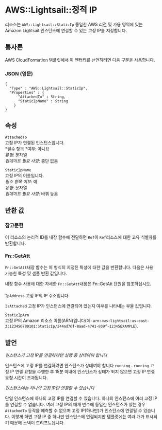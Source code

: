 # AWS::Lightsail::정적 IP

리소스는 `AWS::Lightsail::StaticIp` 동일한 AWS 리전 및 가용 영역에 있는 Amazon Lightsail 인스턴스에 연결할 수 있는 고정 IP를 지정합니다.

## 통사론

AWS CloudFormation 템플릿에서 이 엔터티를 선언하려면 다음 구문을 사용합니다.

### JSON (영문)

```
{
  "Type" : "AWS::Lightsail::StaticIp",
  "Properties" : {
      "AttachedTo" : String,
      "StaticIpName" : String
    }
}
```

## 속성

`AttachedTo`  
고정 IP가 연결된 인스턴스입니다.  
*필수 항목 *여부: 아니요  
_유형_: 문자열  
_업데이트 필요 사항_: 중단 없음

`StaticIpName`  
고정 IP의 이름입니다.  
_필수 항목 여부_: 예  
_유형_: 문자열  
_업데이트 필요 사항_: 바꿔 놓음

## 반환 값

### 참고문헌

이 리소스의 논리적 ID를 내장 함수에 전달하면 `Ref`이 `Ref`리소스에 대한 고유 식별자를 반환합니다.

### Fn::GetAtt

`Fn::GetAtt`내장 함수는 이 형식의 지정된 특성에 대한 값을 반환합니다. 다음은 사용 가능한 특성 및 샘플 반환 값입니다.

내장 함수 사용에 대한 자세한 `Fn::GetAtt`내용은 Fn::GetAtt 단원을 참조하십시오.

####

`IpAddress` 고정 IP의 IP 주소입니다.

`IsAttached` 고정 IP가 인스턴스에 연결되어 있는지 여부를 나타내는 부울 값입니다.

`StaticIpArn`  
고정 IP의 Amazon 리소스 이름(ARN)입니다(예: `arn:aws:lightsail:us-east-2:123456789101:StaticIp/244ad76f-8aad-4741-809f-12345EXAMPLE`).

## 발언

_인스턴스가 고정 IP를 연결하려면 실행 중 상태여야 합니다_

인스턴스에 고정 IP를 연결하려면 인스턴스가 상태여야 합니다 `running` . `running` 고정 IP 연결 요청을 수행한 후 15분 이내에 인스턴스가 상태가 되지 않으면 고정 IP 연결 요청 시간이 초과됩니다.

_인스턴스에는 하나의 고정 IP만 연결할 수 있습니다_

단일 인스턴스에 하나의 고정 IP를 연결할 수 있습니다. 하나의 인스턴스에 여러 고정 IP를 연결할 수 없습니다. 여러 고정 IP의 매개 변수에 동일한 인스턴스가 있는 경우 `AttachedTo` 동작을 예측할 수 없으며 고정 IP(하나만)가 인스턴스에 연결될 수 있습니다. 이렇게 하면 고정 IP 중 하나만 인스턴스에 연결되지만 템플릿에는 여러 개가 표시되기 때문에 스택이 드리프트됩니다.
